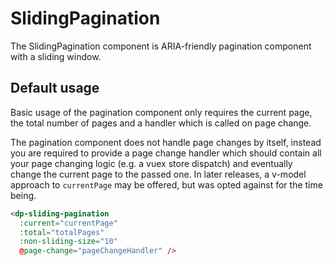 
<Meta
    title="Components/SlidingPagination"
    component={DpSlidingPagination}
/>

# SlidingPagination

The SlidingPagination component is ARIA-friendly pagination component with a sliding window.

## Default usage

Basic usage of the pagination component only requires the current page,
the total number of pages and a handler which is called on page change.

The pagination component does not handle page changes by itself, instead you are required to provide a page change
handler which should contain all your page changing logic (e.g. a vuex store dispatch) and eventually change the current
page to the passed one. In later releases, a v-model approach to `currentPage` may be offered, but was opted against
for the time being.

```html
<dp-sliding-pagination
  :current="currentPage"
  :total="totalPages"
  :non-sliding-size="10"
  @page-change="pageChangeHandler" />
```
